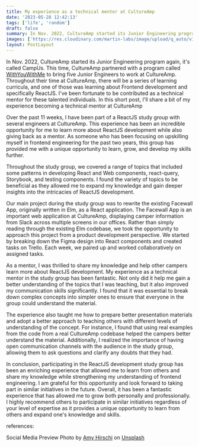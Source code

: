 ```yaml
---
title: My experience as a technical mentor at CultureAmp
date: '2023-05-28 12:42:13'
tags: ['life', 'random']
draft: false
summary: In Nov. 2022, CultureAmp started its Junior Engineering program again, it's called CampUs. This time, CultureAmp partnered with a program called [WithYouWithMe](https://withyouwithme.com/) to bring five Junior Engineers to work at CultureAmp. Throughout their time at CultureAmp, there will be a series of learning curricula, and one of those was learning about Frontend development and specifically ReactJS. I've been fortunate to be contributed as a technical mentor for these talented individuals. In this short post, I'll share a bit of my experience becoming a technical mentor at CultureAmp
images: ['https://res.cloudinary.com/martin-labs/image/upload/q_auto/v1685350250/Blog/my-experience-as-technical-mentor.jpg']
layout: PostLayout
---
```


In Nov. 2022, CultureAmp started its Junior Engineering program again, it's called CampUs. This time,
CultureAmp partnered with a program called [WithYouWithMe](https://withyouwithme.com/) to bring five Junior Engineers to
work at CultureAmp. Throughout their time at CultureAmp, there will be a series of learning curricula, and one of those
was learning about Frontend development and specifically ReactJS. I've been fortunate to be contributed as a technical mentor for these talented individuals. In this short post, I'll share a bit of my experience becoming a technical mentor at CultureAmp

Over the past 11 weeks, I have been part of a ReactJS study group with several engineers at CultureAmp. This experience has been an incredible opportunity for me to learn more about ReactJS development while also giving back as a mentor. As someone who has been focusing on upskilling myself in frontend engineering for the past two years, this group has provided me with a unique opportunity to learn, grow, and develop my skills further. 

Throughout the study group, we covered a range of topics that included some patterns in developing React and Web components, react-query, Storybook, and testing components. I found the variety of topics to be beneficial as they allowed me to expand my knowledge and gain deeper insights into the intricacies of ReactJS development.

Our main project during the study group was to rewrite the existing Facewall App, originally written in Elm, as a React application. The Facewall App is an important web application at CultureAmp, displaying camper information from Slack across multiple screens in our offices. Rather than simply reading through the existing Elm codebase, we took the opportunity to approach this project from a product development perspective. We started by breaking down the Figma design into React components and created tasks on Trello. Each week, we paired up and worked collaboratively on assigned tasks.

As a mentor, I was thrilled to share my knowledge and help other campers learn more about ReactJS development. My experience as a technical mentor in the study group has been fantastic. Not only did it help me gain a better understanding of the topics that I was teaching, but it also improved my communication skills significantly. I found that it was essential to break down complex concepts into simpler ones to ensure that everyone in the group could understand the material. 

The experience also taught me how to prepare better presentation materials and adopt a better approach to teaching others with different levels of understanding of the concept. For instance, I found that using real examples from the code from a real CultureAmp codebase helped the campers better understand the material. Additionally, I realized the importance of having open communication channels with the audience in the study group, allowing them to ask questions and clarify any doubts that they had.

In conclusion, participating in the ReactJS development study group has been an enriching experience that allowed me to learn from others and share my knowledge while strengthening my understanding of frontend engineering. I am grateful for this opportunity and look forward to taking part in similar initiatives in the future. Overall, it has been a fantastic experience that has allowed me to grow both personally and professionally. I highly recommend others to participate in similar initiatives regardless of your level of expertise as it provides a unique opportunity to learn from others and expand one's knowledge and skills.


references:

Social Media Preview Photo by <a href="https://unsplash.com/@amyhirschi?utm_source=unsplash&utm_medium=referral&utm_content=creditCopyText">Amy Hirschi</a> on <a href="https://unsplash.com/photos/uwpo02K55zw?utm_source=unsplash&utm_medium=referral&utm_content=creditCopyText">Unsplash</a>

